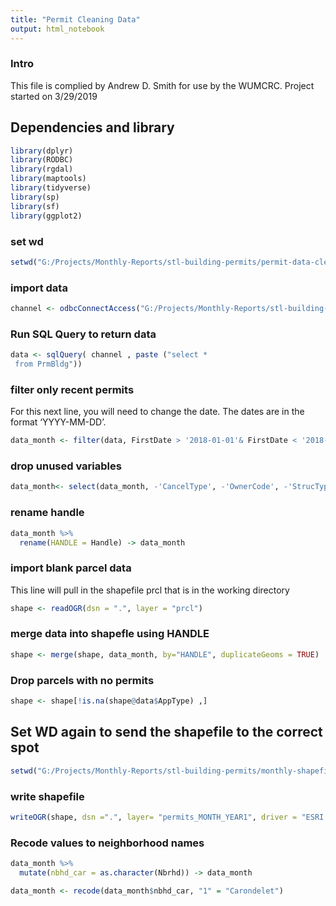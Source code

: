 ```yaml
---
title: "Permit Cleaning Data"
output: html_notebook
---
```

### Intro
This file is complied by Andrew D. Smith for use by the WUMCRC. Project started on 3/29/2019

## Dependencies and library


```r
library(dplyr)
library(RODBC)
library(rgdal)
library(maptools)
library(tidyverse)
library(sp)
library(sf)
library(ggplot2)
```


### set wd


```r
setwd("G:/Projects/Monthly-Reports/stl-building-permits/permit-data-cleaning")
```

### import data


```r
channel <- odbcConnectAccess("G:/Projects/Monthly-Reports/stl-building-permits/permit-data-cleaning/prmbdo/prmbdo")
```

### Run SQL Query to return data

```r
data <- sqlQuery( channel , paste ("select *
 from PrmBldg"))
```

### filter only recent permits

For this next line, you will need to change the date. The dates are in the format 'YYYY-MM-DD'.


```r
data_month <- filter(data, FirstDate > '2018-01-01'& FirstDate < '2018-02-01')
```

### drop unused variables

```r
data_month<- select(data_month, -'CancelType', -'OwnerCode', -'StrucType1', -'StrucType2', -'StrucType3', -'NewUseGroup1' , -'NewUseGroup2' , -'NewUseGroup3' , -'OldUseGroup1' , -'OldUseGroup2' , -'OldUseGroup3', -'CorrName' , -'CorrCo', -'CorrAddr' , -'CorrCity', -'CorrState', -'CorrZIP', -'OccName' , -'OccCo', -'OccAddr' , -'OccCity', -'OccState', -'OccZIP' , -'ContrNum', -'ContrName' , -'ContrContact', -'ContrAddr' , -'ContrCity', -'ContrState', -'ContrZIP') 
```

### rename handle

```r
data_month %>%
  rename(HANDLE = Handle) -> data_month
```


### import blank parcel data

This line will pull in the shapefile prcl that is in the working directory


```r
shape <- readOGR(dsn = ".", layer = "prcl")
```

### merge data into shapefle using HANDLE

```r
shape <- merge(shape, data_month, by="HANDLE", duplicateGeoms = TRUE)
```


### Drop parcels with no permits


```r
shape <- shape[!is.na(shape@data$AppType) ,]
```





## Set WD again to send the shapefile to the correct spot


```r
setwd("G:/Projects/Monthly-Reports/stl-building-permits/monthly-shapefiles")
```


### write shapefile


```r
writeOGR(shape, dsn =".", layer= "permits_MONTH_YEAR1", driver = "ESRI Shapefile")
```



### Recode values to neighborhood names

```r
data_month %>%
  mutate(nbhd_car = as.character(Nbrhd)) -> data_month
```



```r
data_month <- recode(data_month$nbhd_car, "1" = "Carondelet")
```









